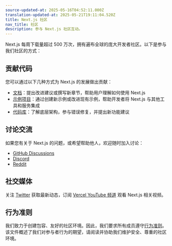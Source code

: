 ```yaml
---
source-updated-at: 2025-05-16T04:52:11.000Z
translation-updated-at: 2025-05-21T19:11:04.520Z
title: Next.js 社区
nav_title: 社区
description: 参与 Next.js 社区互动。
---
```


Next.js 每周下载量超过 500 万次，拥有遍布全球的庞大开发者社区。以下是参与我们社区的方式：

## 贡献代码

您可以通过以下几种方式为 Next.js 的发展做出贡献：

- [文档](/docs/community/contribution-guide)：提出改进建议或撰写新章节，帮助用户理解如何使用 Next.js
- [示例项目](https://github.com/vercel/next.js/tree/canary/contributing/examples)：通过创建新示例或改进现有示例，帮助开发者将 Next.js 与其他工具和服务集成
- [代码库](https://github.com/vercel/next.js/tree/canary/contributing/core)：了解底层架构，参与错误修复，并提出新功能建议

## 讨论交流

如果您有关于 Next.js 的问题，或希望帮助他人，欢迎随时加入讨论：

- [GitHub Discussions](https://github.com/vercel/next.js/discussions)
- [Discord](https://discord.com/invite/bUG2bvbtHy)
- [Reddit](https://www.reddit.com/r/nextjs)

## 社交媒体

关注 [Twitter](https://twitter.com/nextjs) 获取最新动态，订阅 [Vercel YouTube 频道](https://www.youtube.com/@VercelHQ) 观看 Next.js 相关视频。

## 行为准则

我们致力于创建包容、友好的社区环境。因此，我们要求所有成员遵守[行为准则](https://github.com/vercel/next.js/blob/canary/CODE_OF_CONDUCT.md)。该文件概述了我们对参与者行为的期望，请阅读并协助我们维护安全、尊重的社区环境。